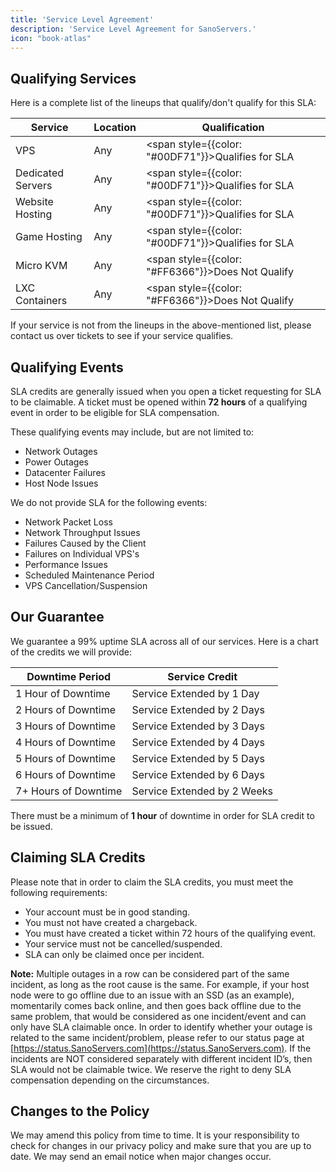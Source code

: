 ```yaml
---
title: 'Service Level Agreement'
description: 'Service Level Agreement for SanoServers.'
icon: "book-atlas"
---
```


## Qualifying Services
Here is a complete list of the lineups that qualify/don't qualify for this SLA:

| Service            | Location | Qualification           |
|--------------------|----------|-------------------------|
| VPS                | Any      | <span style={{color: "#00DF71"}}>Qualifies for SLA</span>       |
| Dedicated Servers  | Any      | <span style={{color: "#00DF71"}}>Qualifies for SLA</span>       |
| Website Hosting    | Any      | <span style={{color: "#00DF71"}}>Qualifies for SLA</span>       |
| Game Hosting       | Any      | <span style={{color: "#00DF71"}}>Qualifies for SLA</span>       |
| Micro KVM          | Any      | <span style={{color: "#FF6366"}}>Does Not Qualify</span>        |
| LXC Containers     | Any      | <span style={{color: "#FF6366"}}>Does Not Qualify</span>        |

If your service is not from the lineups in the above-mentioned list, please contact us over tickets to see if your service qualifies.

## Qualifying Events
SLA credits are generally issued when you open a ticket requesting for SLA to be claimable. A ticket must be opened within **72 hours** of a qualifying event in order to be eligible for SLA compensation.

These qualifying events may include, but are not limited to:
- Network Outages
- Power Outages
- Datacenter Failures
- Host Node Issues

We do not provide SLA for the following events:
- Network Packet Loss
- Network Throughput Issues
- Failures Caused by the Client
- Failures on Individual VPS's
- Performance Issues
- Scheduled Maintenance Period
- VPS Cancellation/Suspension

## Our Guarantee
We guarantee a 99% uptime SLA across all of our services. Here is a chart of the credits we will provide:

| Downtime Period    | Service Credit           |
|--------------------|--------------------------|
| 1 Hour of Downtime | Service Extended by 1 Day|
| 2 Hours of Downtime| Service Extended by 2 Days|
| 3 Hours of Downtime| Service Extended by 3 Days|
| 4 Hours of Downtime| Service Extended by 4 Days|
| 5 Hours of Downtime| Service Extended by 5 Days|
| 6 Hours of Downtime| Service Extended by 6 Days|
| 7+ Hours of Downtime| Service Extended by 2 Weeks|

There must be a minimum of **1 hour** of downtime in order for SLA credit to be issued.

## Claiming SLA Credits
Please note that in order to claim the SLA credits, you must meet the following requirements:
- Your account must be in good standing.
- You must not have created a chargeback.
- You must have created a ticket within 72 hours of the qualifying event.
- Your service must not be cancelled/suspended.
- SLA can only be claimed once per incident.

**Note:** Multiple outages in a row can be considered part of the same incident, as long as the root cause is the same. For example, if your host node were to go offline due to an issue with an SSD (as an example), momentarily comes back online, and then goes back offline due to the same problem, that would be considered as one incident/event and can only have SLA claimable once. In order to identify whether your outage is related to the same incident/problem, please refer to our status page at [https://status.SanoServers.com](https://status.SanoServers.com). If the incidents are NOT considered separately with different incident ID’s, then SLA would not be claimable twice. We reserve the right to deny SLA compensation depending on the circumstances.

## Changes to the Policy
We may amend this policy from time to time. It is your responsibility to check for changes in our privacy policy and make sure that you are up to date. We may send an email notice when major changes occur.